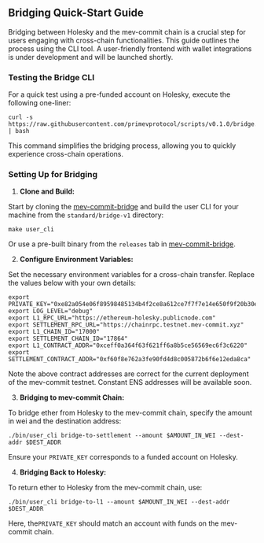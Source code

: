 
## Bridging Quick-Start Guide 

Bridging between Holesky and the mev-commit chain is a crucial step for users engaging with cross-chain functionalities. This guide outlines the process using the CLI tool. A user-friendly frontend with wallet integrations is under development and will be launched shortly.
### Testing the Bridge CLI  

For a quick test using a pre-funded account on Holesky, execute the following one-liner:

```shell
curl -s https://raw.githubusercontent.com/primevprotocol/scripts/v0.1.0/bridge.sh | bash
```
This command simplifies the bridging process, allowing you to quickly experience cross-chain operations.
### Setting Up for Bridging

1. **Clone and Build:**  

Start by cloning the [mev-commit-bridge](https://github.com/primevprotocol/mev-commit-bridge) and build the user CLI for your machine from the `standard/bridge-v1` directory:

```shell
make user_cli
```

Or use a pre-built binary from the `releases` tab in [mev-commit-bridge](https://github.com/primevprotocol/mev-commit-bridge/releases).

2. **Configure Environment Variables:**  

Set the necessary environment variables for a cross-chain transfer. Replace the values below with your own details:

```shell
export PRIVATE_KEY="0xe82a054e06f89598485134b4f2ce8a612ce7f7f7e14e650f9f20b30efddd0e57"
export LOG_LEVEL="debug"
export L1_RPC_URL="https://ethereum-holesky.publicnode.com"
export SETTLEMENT_RPC_URL="https://chainrpc.testnet.mev-commit.xyz"
export L1_CHAIN_ID="17000"
export SETTLEMENT_CHAIN_ID="17864"
export L1_CONTRACT_ADDR="0xceff0a364f63f621ff6a8b5ce56569ec6f3c6220"
export SETTLEMENT_CONTRACT_ADDR="0xf60f8e762a3fe90fd4d8c005872b6f6e12eda8ca"
```

Note the above contract addresses are correct for the current deployment of the mev-commit testnet. Constant ENS addresses will be available soon.

3. **Bridging to mev-commit Chain:**  

To bridge ether from Holesky to the mev-commit chain, specify the amount in wei and the destination address:

```shell
./bin/user_cli bridge-to-settlement --amount $AMOUNT_IN_WEI --dest-addr $DEST_ADDR
```

Ensure your `PRIVATE_KEY` corresponds to a funded account on Holesky.

4. **Bridging Back to Holesky:**  

To return ether to Holesky from the mev-commit chain, use:

```shell
./bin/user_cli bridge-to-l1 --amount $AMOUNT_IN_WEI --dest-addr $DEST_ADDR
```
Here, the`PRIVATE_KEY` should match an account with funds on the mev-commit chain.
